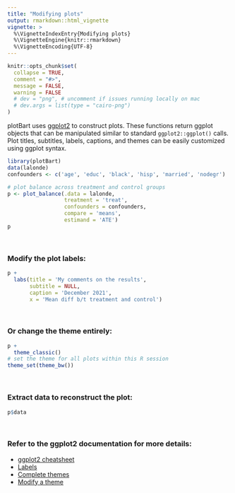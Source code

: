 ```yaml
---
title: "Modifying plots"
output: rmarkdown::html_vignette
vignette: >
  %\VignetteIndexEntry{Modifying plots}
  %\VignetteEngine{knitr::rmarkdown}
  %\VignetteEncoding{UTF-8}
---
```


```r
knitr::opts_chunk$set(
  collapse = TRUE,
  comment = "#>",
  message = FALSE,
  warning = FALSE
  # dev = "png", # uncomment if issues running locally on mac
  # dev.args = list(type = "cairo-png")
)
```

plotBart uses [ggplot2](https://ggplot2.tidyverse.org/) to construct plots. These functions return ggplot objects that can be manipulated similar to standard `ggplot2::ggplot()` calls. Plot titles, subtitles, labels, captions, and themes can be easily customized using ggplot syntax.

```r
library(plotBart)
data(lalonde)
confounders <- c('age', 'educ', 'black', 'hisp', 'married', 'nodegr')

# plot balance across treatment and control groups
p <- plot_balance(.data = lalonde,
                  treatment = 'treat',
                  confounders = confounders, 
                  compare = 'means', 
                  estimand = 'ATE')
p
```

<br>

### Modify the plot labels:

```r
p +
  labs(title = 'My comments on the results',
       subtitle = NULL,
       caption = 'December 2021',
       x = 'Mean diff b/t treatment and control')
```

<br>

### Or change the theme entirely:

```r
p + 
  theme_classic()
# set the theme for all plots within this R session
theme_set(theme_bw())
```
<br>

### Extract data to reconstruct the plot:

```r
p$data
```
<br>

### Refer to the ggplot2 documentation for more details:
- [ggplot2 cheatsheet](https://ggplot2.tidyverse.org/)
- [Labels](https://ggplot2.tidyverse.org/reference/labs.html)
- [Complete themes](https://ggplot2.tidyverse.org/reference/ggtheme.html)
- [Modify a theme](https://ggplot2.tidyverse.org/reference/theme.html)

